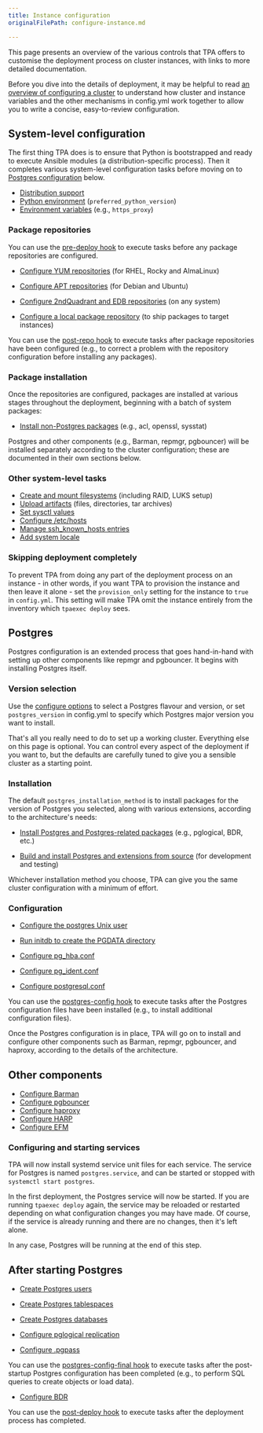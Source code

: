 ```yaml
---
title: Instance configuration
originalFilePath: configure-instance.md

---
```


This page presents an overview of the various controls that TPA
offers to customise the deployment process on cluster instances, with
links to more detailed documentation.

Before you dive into the details of deployment, it may be helpful to
read [an overview of configuring a cluster](configure-cluster/) to
understand how cluster and instance variables and the other mechanisms
in config.yml work together to allow you to write a concise,
easy-to-review configuration.

## System-level configuration

The first thing TPA does is to ensure that Python is bootstrapped
and ready to execute Ansible modules (a distribution-specific process).
Then it completes various system-level configuration tasks before moving
on to [Postgres configuration](#postgres) below.

-   [Distribution support](reference/distributions/)
-   [Python environment](reference/python/) (`preferred_python_version`)
-   [Environment variables](reference/target_environment/) (e.g., `https_proxy`)

### Package repositories

You can use the
[pre-deploy hook](tpaexec-hooks/#pre-deploy)
to execute tasks before any package repositories are configured.

-   [Configure YUM repositories](reference/yum_repositories/)
    (for RHEL, Rocky and AlmaLinux)

-   [Configure APT repositories](reference/apt_repositories/)
    (for Debian and Ubuntu)

-   [Configure 2ndQuadrant and EDB repositories](reference/2q_and_edb_repositories/)
    (on any system)

-   [Configure a local package repository](reference/local-repo/)
    (to ship packages to target instances)

You can use the
[post-repo hook](tpaexec-hooks/#post-repo)
to execute tasks after package repositories have been configured (e.g.,
to correct a problem with the repository configuration before installing
any packages).

### Package installation

Once the repositories are configured, packages are installed at various
stages throughout the deployment, beginning with a batch of system
packages:

-   [Install non-Postgres packages](reference/packages/)
    (e.g., acl, openssl, sysstat)

Postgres and other components (e.g., Barman, repmgr, pgbouncer) will be
installed separately according to the cluster configuration; these are
documented in their own sections below.

### Other system-level tasks

-   [Create and mount filesystems](reference/volumes/) (including RAID,
    LUKS setup)
-   [Upload artifacts](reference/artifacts/) (files, directories,
    tar archives)
-   [Set sysctl values](reference/sysctl_values/)
-   [Configure /etc/hosts](reference/hosts/)
-   [Manage ssh_known_hosts entries](reference/manage_ssh_hostkeys/)
-   [Add system locale](reference/locale/)

### Skipping deployment completely

To prevent TPA from doing any part of the deployment process on an
instance - in other words, if you want TPA to provision the instance and
then leave it alone - set the `provision_only` setting for the instance
to `true` in `config.yml`. This setting will make TPA omit the instance
entirely from the inventory which `tpaexec deploy` sees.

## Postgres

Postgres configuration is an extended process that goes hand-in-hand
with setting up other components like repmgr and pgbouncer. It begins
with installing Postgres itself.

### Version selection

Use the [configure options](tpaexec-configure/#software-versions) to
select a Postgres flavour and version, or set `postgres_version` in
config.yml to specify which Postgres major version you want to install.

That's all you really need to do to set up a working cluster. Everything
else on this page is optional. You can control every aspect of the
deployment if you want to, but the defaults are carefully tuned to give
you a sensible cluster as a starting point.

### Installation

The default `postgres_installation_method` is to install packages for
the version of Postgres you selected, along with various extensions,
according to the architecture's needs:

-   [Install Postgres and Postgres-related packages](reference/postgres_installation_method_pkg/)
    (e.g., pglogical, BDR, etc.)

-   [Build and install Postgres and extensions from source](reference/postgres_installation_method_src/)
    (for development and testing)

Whichever installation method you choose, TPA can give you the same
cluster configuration with a minimum of effort.

### Configuration

-   [Configure the postgres Unix user](reference/postgres_user/)

-   [Run initdb to create the PGDATA directory](reference/initdb/)

-   [Configure pg_hba.conf](reference/pg_hba.conf/)

-   [Configure pg_ident.conf](reference/pg_ident.conf/)

-   [Configure postgresql.conf](reference/postgresql.conf/)

You can use the
[postgres-config hook](tpaexec-hooks/#postgres-config)
to execute tasks after the Postgres configuration files have been
installed (e.g., to install additional configuration files).

Once the Postgres configuration is in place, TPA will go on to
install and configure other components such as Barman, repmgr,
pgbouncer, and haproxy, according to the details of the architecture.

## Other components

-   [Configure Barman](reference/barman/)
-   [Configure pgbouncer](reference/pgbouncer/)
-   [Configure haproxy](reference/haproxy/)
-   [Configure HARP](reference/harp/)
-   [Configure EFM](reference/efm/)

### Configuring and starting services

TPA will now install systemd service unit files for each service.
The service for Postgres is named `postgres.service`, and can be started
or stopped with `systemctl start postgres`.

In the first deployment, the Postgres service will now be started. If
you are running `tpaexec deploy` again, the service may be reloaded or
restarted depending on what configuration changes you may have made. Of
course, if the service is already running and there are no changes, then
it's left alone.

In any case, Postgres will be running at the end of this step.

## After starting Postgres

-   [Create Postgres users](reference/postgres_users/)

-   [Create Postgres tablespaces](reference/postgres_tablespaces/)

-   [Create Postgres databases](reference/postgres_databases/)

-   [Configure pglogical replication](reference/pglogical/)

-   [Configure .pgpass](reference/pgpass/)

You can use the
[postgres-config-final hook](tpaexec-hooks/#postgres-config-final)
to execute tasks after the post-startup Postgres configuration has been
completed (e.g., to perform SQL queries to create objects or load data).

-   [Configure BDR](reference/bdr/)

You can use the
[post-deploy hook](tpaexec-hooks/#post-deploy)
to execute tasks after the deployment process has completed.
